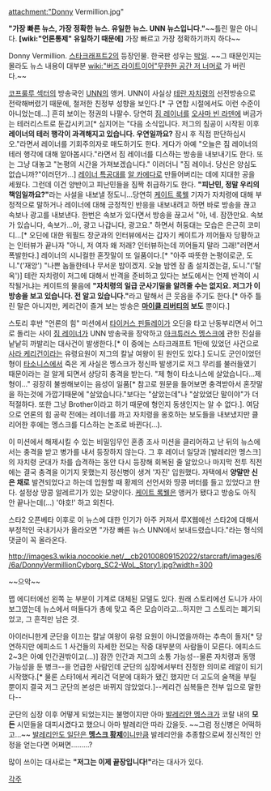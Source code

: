 attachment:"Donny Vermillion.jpg"

'''"가장 빠른 뉴스, 가장 정확한 뉴스. 유일한 뉴스. UNN 뉴스입니다."'''~~틀린 말은 아니다. '''[wiki:"언론통제" 유일하기 때문에]''' 가장 빠르고 가장 정확하기까지 하다~~

Donny Vermillion. [[스타크래프트2]]의 등장인물. 한국판 성우는 [[박일]]. ~~그 때문인지는 몰라도 뉴스 내용이 대부분 [[wiki:"버즈 라이트이어"무한한 공간 저 너머로]] 가 버린다.~~

[[코프룰루 섹터]]의 방송국인 [[UNN]]의 앵커. UNN이 사실상 [[테란 자치령]]의 선전방송으로 전락해버렸기 때문에, 철저한 친정부 성향을 보인다.[* 구 연합 시절에서도 이런 수준이 아니었는데...] 흔히 보이는 정권의 나팔수. 당연히 [[짐 레이너]]를 [[오사마 빈 라덴]]에 버금가는 테러리스트로 둔갑시키고[* 심지어는 "다음 소식입니다. 저그의 침공이 시작된 이후 '''레이너의 테러 행각이 과격해지고 있습니다. 우연일까요?''' 잠시 후 직접 판단하십시오."라면서 레이너를 기회주의자로 매도하기도 한다. 게다가 아예 "오늘은 짐 레이너의 테러 행각에 대해 알아봅시다."라면서 짐 레이너를 디스하는 방송을 내보내기도 한다. 또는 그냥 대놓고 "논평의 시간을 가져보겠습니다." 이러더니 "짐 레이너. 당신은 양심도 없습니까?"이러던가...] [[레이너 특공대]]를 [[알 카에다]]로 만들어버리는 데에 지대한 공을 세웠다. 그런데 이건 양반이고 피난민들을 짐짝 취급하기도 한다. '''"피난민, 정말 우리의 책임일까요?"'''라는 사설을 내보낼 정도니...당연히 [[케이트 록웰]] 기자가 자치령에 대해 부정적으로 말하거나 레이너에 대해 긍정적인 반응을 내보내려고 하면 바로 방송을 끊고 속보나 광고를 내보낸다. 한번은 속보가 있다면서 방송을 끊고서 "아, 네. 잠깐만요. 속보가 있습니다, 속보가...아, 광고 나갑니다, 광고요." 하면서 허둥대는 모습은 은근히 코미디...[* 오딘에 대한 워필드 장군과의 인터뷰에서는 갑자기 케이트가 끼어들자 당황하고는 인터뷰가 끝나자 "아니, 저 여자 왜 저래? 인터뷰하는데 끼어들지 말라 그래!"러면서 폭발한다.] 레이너의 시니컬한 혼잣말이 또 일품이다.[* "아주 따뜻한 논평이로군, 도니."('재앙') "나쁜 놈들한테나 무서운 밤이겠지. 오늘 밤엔 잠 좀 설치겠는걸, 도니."('탈옥')] 테란 자치령이 저그에 대해서 반격을 준비하고 있다는 보도에서는 언제 반격이 시작될거냐는 케이트의 물음에 '''"자치령의 일급 군사기밀을 알려줄 수는 없지요. 저그가 이 방송을 보고 있습니다. 전 알고 있습니다."'''라고 말해서 큰 웃음을 주기도 한다.[* 아주 틀린 말은 아니지만, 케리건이 즐겨 보는 방송은 '''[[마이클 리버티]]의 보도''' 뿐이다.]

스토리 후반 "언론의 힘" 미션에서 [[타이커스 핀들레이]]가 오딘을 타고 난동부리면서 어그로 돌리는 사이 [[짐 레이너]]가 UNN 방송국을 장악하고 [[아크튜러스 멩스크]]에 관한 진실을 낱낱히 까발리는 대사건이 발생한다.[* 이 중에는 스타크래프트 1탄에 있었던 사건으로 [[사라 케리건]]이라는 유령요원이 저그의 칼날 여왕이 된 원인도 있다.] 도니도 군인이었던 형이 [[타소니스]]에서 죽은 게 사실은 멩스크가 정신파 발생기로 저그 무리를 불러들였기 때문이라는 걸 알게 되면서 상당히 충격을 받는다. "제 형이 타소니스에 살았습니다...제 형이..." 굉장히 불쌍해보이는 음성이 일품[* 참고로 원문을 들어보면 충격받아서 혼잣말을 하는것에 가깝기때문에 "살았습니다."보다는 "살았는데"나 "살았었단 말이야"가 더 적절하다. 또한 그냥 Brother이라고 하기 때문에 형인지 동생인지는 알 수 없다.]. 여담으로 언론의 힘 공략 전에는 레이너를 까고 자치령을 옹호하는 보도들을 내보냈지만 클리어한 후에는 멩스크를 디스하는 논조로 바뀐다(...).

이 미션에서 해제시킬 수 있는 비밀임무인 혼종 조사 미션을 클리어하고 난 뒤의 뉴스에서는 충격을 받고 병가를 내서 등장하지 않는다. 그 후 레이너 일당과 [발레리안 멩스크]의 자치령 군대가 차를 습격하는 동안 다시 등장해 회복된 줄 알았으나 마지막 전투 직전에는 결국 충격을 이기지 못했는지 정신병이 생겨 '자진' 입원했다. 자택에서 '''양말만 신은 채로''' 발견되었다고 하는데 입원할 때 황제의 선언서와 땅콩 버터를 들고 있었다고 한다. 설정상 땅콩 알레르기가 있는 모양이다. [[케이트 록웰]]은 앵커가 됐다고 방송도 아직 안 끝나는데(...) '야호!' 하고 외친다.

스타2 오픈베타 이후로 이 뉴스에 대한 인기가 아주 커져서 루X웹에선 스타2에 대해서 부정적인 국내기사가 올라오면 "가장 빠른 뉴스 UNN에서 보내드렸습니다."라는 형식의 댓글이 꼭 올라온다.

http://images3.wikia.nocookie.net/__cb20100809152022/starcraft/images/6/6a/DonnyVermillionCyborg_SC2-WoL_Story1.jpg?width=300

~~으악~~

맵 에디터에선 왼쪽 눈 부분이 기계로 대체된 모델도 있다. 원래 스토리에선 도니가 사이보그였는데 뉴스에서 떠들다가 총에 맞고 죽은 모습이라고...하지만 그 스토리는 폐기되었고, 그 흔적만 남은 것.

아이러니한게 군단을 이끄는 칼날 여왕이 유령 요원이 아니였을까하는 추측이 돌자[* 당연하지만 에피소드 1 사건들의 자세한 전모는 작중 대부분의 사람들이 모른다. 에피소드 2~3은 아예 인간권밖이고(...)] 잠깐 인간과 저그의 소통 가능성--물론 자치령과 동맹 가능성을 둔 병크--을 언급한 사람인데 군단의 심장에서부터 진정한 의미로 레알이 되기 시작했다.[* 물론 스타1에서 케리건 덕분에 대화가 됐긴 했지만 더 고도의 술책을 부릴 뿐이지 결국 저그 군단의 본성은 바뀌지 않았었다.]--케리건 심복들은 전부 입으로 말한다--

군단의 심장 이후 어떻게 되었는지는 불명이지만 아마 [[발레리안 멩스크]]가 코랄 내의 '''모든''' 시민들을 대피시켰다고 했으니 아마 발레리안 따라 갔을듯. ~~그럼 정신병은 어떡하고...~~ [[거짓말은 하지 않는다|발레리안도 일단은 '''멩스크 황제'''이니만큼]] 발레리안을 추종함으로써 정신적인 안정을 얻는다면 어쩌면.........?

많이 쓰이는 대사로는 '''"저그는 이제 끝장입니다!"'''라는 대사가 있다.

[[각주]]
